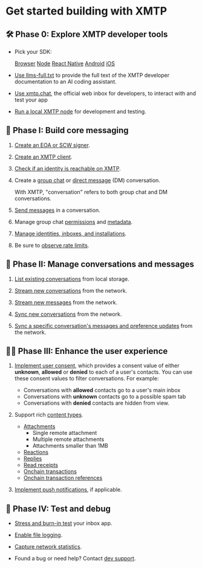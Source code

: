 # Get started building with XMTP

## 🛠️ Phase 0: Explore XMTP developer tools

- Pick your SDK:

  <style>
   {`
      /* Inline styles instead of styles.css bc vocs 
      search bug doesn't allow imports */
      .sdk-buttons {
         display: flex;
         gap: 20px;
         flex-wrap: wrap;
         margin: 20px 0;
      }

      .sdk-button {
         padding: 8px 16px;
         background-color: #5653C6;
         border-radius: 5px;
         text-decoration: none;
         color: #ffffff;
         font-weight: 400;
         transition: all 0.2s;
      }

      .sdk-button:hover {
         background-color: #7974FF;
      }
   `}
  </style>

  <div className="sdk-buttons">
    <a href="/inboxes/sdks/browser" 
  className="sdk-button">Browser</a>
    <a href="/inboxes/sdks/node" 
  className="sdk-button">Node</a>
    <a href="/inboxes/sdks/react-native" 
  className="sdk-button">React Native</a>
    <a href="/inboxes/sdks/android" 
  className="sdk-button">Android</a>
    <a href="/inboxes/sdks/ios" 
  className="sdk-button">iOS</a>
  </div>

- [Use llms-full.txt](/inboxes/intro/build-with-llms) to provide the full text of the XMTP developer documentation to an AI coding assistant.

- [Use xmtp.chat](https://xmtp.chat), the official web inbox for developers, to interact with and test your app

- [Run a local XMTP node](https://github.com/xmtp/xmtp-local-node/tree/main) for development and testing.

## 💬 Phase I: Build core messaging

1. [Create an EOA or SCW signer](/inboxes/core-messaging/create-a-signer).

2. [Create an XMTP client](/inboxes/core-messaging/create-a-client).

3. [Check if an identity is reachable on XMTP](/inboxes/core-messaging/create-a-client#check-if-an-identity-can-be-reached-on-xmtp).

4. Create a [group chat](/inboxes/core-messaging/create-conversations) or [direct message](/inboxes/core-messaging/create-conversations) (DM) conversation. 
   
   With XMTP, "conversation" refers to both group chat and DM conversations.

5. [Send messages](/inboxes/core-messaging/send-messages) in a conversation.

6. Manage group chat [permissions](/inboxes/core-messaging/group-permissions) and [metadata](/inboxes/core-messaging/group-metadata).

7. [Manage identities, inboxes, and installations](/inboxes/core-messaging/manage-inboxes).

8. Be sure to [observe rate limits](/inboxes/core-messaging/rate-limits).

## 📩 Phase II: Manage conversations and messages

1. [List existing conversations](/inboxes/list-stream-sync/list) from local storage.

2. [Stream new conversations](/inboxes/list-stream-sync/stream) from the network.

3. [Stream new messages](/inboxes/list-stream-sync/stream) from the network.

4. [Sync new conversations](/inboxes/list-stream-sync/sync-and-syncall) from the network.

5. [Sync a specific conversation's messages and preference updates](/inboxes/list-stream-sync/sync-and-syncall) from the network.

## 💅🏽 Phase III: Enhance the user experience

1. [Implement user consent](/inboxes/user-consent/support-user-consent), which provides a consent value of either **unknown**, **allowed** or **denied** to each of a user's contacts. You can use these consent values to filter conversations. For example:
   
   - Conversations with **allowed** contacts go to a user's main inbox
   - Conversations with **unknown** contacts go to a possible spam tab
   - Conversations with **denied** contacts are hidden from view.
  
2. Support rich [content types](/inboxes/content-types/content-types).
   
   - [Attachments](/inboxes/content-types/attachments)
     - Single remote attachment
     - Multiple remote attachments
     - Attachments smaller than 1MB
   - [Reactions](/inboxes/content-types/reactions)
   - [Replies](/inboxes/content-types/replies)
   - [Read receipts](/inboxes/content-types/read-receipts)
   - [Onchain transactions](/inboxes/content-types/transactions)
   - [Onchain transaction references](/inboxes/content-types/transaction-refs)

3. [Implement push notifications](/inboxes/push-notifs/understand-push-notifs), if applicable.

## 🧪 Phase IV: Test and debug

- [Stress and burn-in test](/inboxes/debug-your-app#xmtp-debug) your inbox app.

- [Enable file logging](/inboxes/debug-your-app#file-logging).

- [Capture network statistics](/inboxes/debug-your-app#network-statistics).

- Found a bug or need help? Contact [dev support](/inboxes/intro/dev-support).
